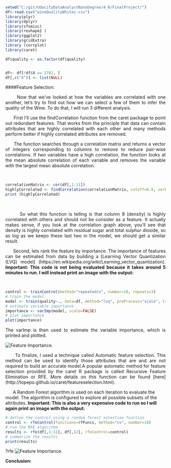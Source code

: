 ```r
setwd("C:/git/UdacityDataAnalystNanoDegree/4_R/FinalProject/")
df<-read.csv("wineQualityWhites.csv")
library(plyr)
library(dplyr)
library(sfsmisc)
library(reshape2 )
library(ggplot2)
library(gridExtra)
library (corrplot)
library(caret)

df$quality <- as.factor(df$quality)


df<- df[!df$X == 2782, ]
df[,c("X")] <- list(NULL)

```


####Feature Selection:
<br>

<p style='text-align: justify;'>
&nbsp;&nbsp;&nbsp;&nbsp;&nbsp;&nbsp;Now that we've looked at how the variables are correlated with one another, let's try to find out how we can select a few of them to infer the quality of the Wine. To do that, I will run 3 different analysis.
</p>

<p style='text-align: justify;'>
&nbsp;&nbsp;&nbsp;&nbsp;&nbsp;&nbsp;First I'll use the findCorrelation function from the caret package to point out redundant features. That works from the principle that data can contain attributes that are highly correlated with each other and many methods perform better if highly correlated attributes are removed.
</p>

<p style='text-align: justify;'>
&nbsp;&nbsp;&nbsp;&nbsp;&nbsp;&nbsp;The function searches through a correlation matrix and returns a vector of integers corresponding to columns to remove to reduce pair-wise correlations. If two variables have a high correlation, the function looks at the mean absolute correlation of each variable and removes the variable with the largest mean absolute correlation.
</p>

<br>
```r
correlationMatrix <- cor(df[,1:11])
highlyCorrelated <- findCorrelation(correlationMatrix, cutoff=0.8, verbose = FALSE)
print (highlyCorrelated) 
```


<br>
<p style='text-align: justify;'>
&nbsp;&nbsp;&nbsp;&nbsp;&nbsp;&nbsp; So what this function is telling is that column 8 (density) is highly correlated with others and should not be consider as a feature. It actually makes sense, if you look at the correlation graph above, you'll see that density is highly correlated with residual sugar and total sulphur dioxide, so as log as we keepo these last two in the model, we should get a similar result.
</p>

<p style='text-align: justify;'>
&nbsp;&nbsp;&nbsp;&nbsp;&nbsp;&nbsp;Second, lets rank the feature by importance. 
The importance of features can be estimated from data by building a [Learning Vector Quantization (LVQ) model] (https://en.wikipedia.org/wiki/Learning_vector_quantization).
**Important: This code is not being evaluated because it takes around 5 minutes to run. I will instead print an image with the output: **
</p>
<br>


```r
control <- trainControl(method="repeatedcv", number=10, repeats=3)
# train the model
model <- train(quality~., data=df, method="lvq", preProcess="scale", trControl=control)
# estimate variable importance
importance <- varImp(model, scale=FALSE)
# plot importance
plot(importance)
```

<p style='text-align: justify;'>
The varImp is then used to estimate the variable importance, which is printed and plotted.
</p>


![Feature Importance](importance.png).


<p style='text-align: justify;'>
&nbsp;&nbsp;&nbsp;&nbsp;&nbsp;&nbsp;To finalize, I used a technique called Automatic feature selection. This method can be used to  identify those attributes that are and are not required to build an accurate model.A popular automatic method for feature selection provided by the caret R package is called Recursive Feature Elimination or RFE.
More details on this function can be found [here] (http://topepo.github.io/caret/featureselection.html).
</P>

<p style='text-align: justify;'>
&nbsp;&nbsp;&nbsp;&nbsp;&nbsp;&nbsp;A Random Forest algorithm is used on each iteration to evaluate the model. The algorithm is configured to explore all possible subsets of the attributes. 
**Important: This is also a very expensive code to run so I will again print an image with the output: **

```r
# define the control using a random forest selection function
control <- rfeControl(functions=rfFuncs, method="cv", number=10)
# run the RFE algorithm
results <- rfe(df[,1:11], df[,12], rfeControl=control)
# summarize the results
print(results)
```

?rfe
![Feature Importance](rfe.png).


**Conclusion:**
